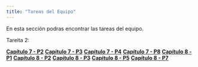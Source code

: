 ```yaml
---
title: "Tareas del Equipo"
---
```

En esta sección podras encontrar las tareas del equipo.

Tareita 2:

**[Capítulo 7 - P2](https://inferenciai.github.io/InferenciaI.ProyFin.github.io/T2_C7P2.html)**
**[Capítulo 7 - P3](https://inferenciai.github.io/InferenciaI.ProyFin.github.io/T2_C7P3.html)**
**[Capítulo 7 - P4](https://www.google.com)**
**[Capítulo 7 - P8](https://inferenciai.github.io/InferenciaI.ProyFin.github.io/T2_C7P8.html)**
**[Capítulo 8 - P1](https://www.google.com)**
**[Capítulo 8 - P2](https://www.google.com)**
**[Capítulo 8 - P3](https://www.google.com)**
**[Capítulo 8 - P5](https://www.google.com)**
**[Capítulo 8 - P7](https://www.google.com)**
    
